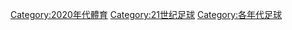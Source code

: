 [[Category:2020年代體育|Category:2020年代體育]]
[[Category:21世纪足球|Category:21世纪足球]]
[[Category:各年代足球|Category:各年代足球]]